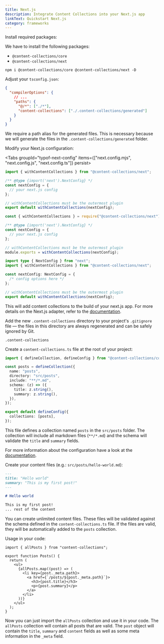 ```yaml
---
title: Next.js
description: Integrate Content Collections into your Next.js app
linkText: Quickstart Next.js
category: frameworks
---
```


<div className="steps">
<div className="step">

Install required packages:

We have to install the following packages:

- `@content-collections/core`
- `@content-collections/next`

```package-install
npm i @content-collections/core @content-collections/next -D
```

</div>
<div className="step">

Adjust your `tsconfig.json`:

```json
{
  "compilerOptions": {
    // ...
    "paths": {
      "@/*": ["./*"],
      "content-collections": ["./.content-collections/generated"]
    }
  }
}
```

We require a path alias for the generated files.
This is necessary because we will generate the files in the `.content-collections/generated` folder.

</div>
<div className="step">

Modify your Next.js configuration:

<Tabs groupId="typof-next-config" items={["next.config.mjs", "next.config.js", "next.config.ts"]} persist>
<Tab value="next.config.mjs">

```js
import { withContentCollections } from "@content-collections/next";

/** @type {import('next').NextConfig} */
const nextConfig = {
  // your next.js config
};

// withContentCollections must be the outermost plugin
export default withContentCollections(nextConfig);
```
</Tab>
<Tab value="next.config.js">

```js
const { withContentCollections } = require("@content-collections/next");

/** @type {import('next').NextConfig} */
const nextConfig = {
  // your next.js config
};

// withContentCollections must be the outermost plugin
module.exports = withContentCollections(nextConfig);
```
</Tab>
<Tab value="next.config.ts">

```ts
import type { NextConfig } from "next";
import { withContentCollections } from "@content-collections/next";

const nextConfig: NextConfig = {
  /* config options here */
};

// withContentCollections must be the outermost plugin
export default withContentCollections(nextConfig);
```
</Tab>
</Tabs>

This will add content collections to the build of your next.js app.
For more details on the Next.js adapter, refer to the [documentation](/docs/adapter/next).

</div>
<div className="step">

Add the new `.content-collections` directory to your project's `.gitignore` file — the files in this directory are always regenerated and can be safely ignored by Git.

```
.content-collections
```

</div>
<div className="step">

Create a `content-collections.ts` file at the root of your project:

```ts
import { defineCollection, defineConfig } from "@content-collections/core";

const posts = defineCollection({
  name: "posts",
  directory: "src/posts",
  include: "**/*.md",
  schema: (z) => ({
    title: z.string(),
    summary: z.string(),
  }),
});

export default defineConfig({
  collections: [posts],
});
```

This file defines a collection named `posts` in the `src/posts` folder.
The collection will include all markdown files (`**/*.md`) and the schema will validate the `title` and `summary` fields.

For more information about the configuration have a look at the [documentation](/docs/configuration).

</div>
<div className="step">

Create your content files (e.g.: `src/posts/hello-world.md`):

```md
---
title: "Hello world"
summary: "This is my first post!"
---

# Hello world

This is my first post!
... rest of the content
```

You can create unlimited content files.
These files will be validated against the schema defined in the `content-collections.ts` file.
If the files are valid, they will be automatically added to the `posts` collection.

</div>
<div className="step">

Usage in your code:

```tsx
import { allPosts } from "content-collections";

export function Posts() {
  return (
    <ul>
      {allPosts.map((post) => (
        <li key={post._meta.path}>
          <a href={`/posts/${post._meta.path}`}>
            <h3>{post.title}</h3>
            <p>{post.summary}</p>
          </a>
        </li>
      ))}
    </ul>
  );
}
```

Now you can just import the `allPosts` collection and use it in your code.
The `allPosts` collection will contain all posts that are valid.
The `post` object will contain the `title`, `summary` and `content` fields as well as some meta information in the `_meta` field.

</div>
</div>
